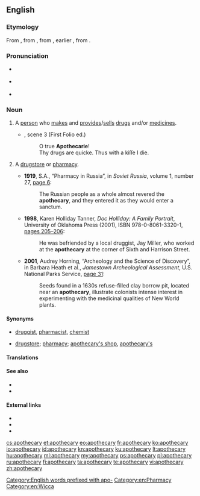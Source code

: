 {{was wotd|2010|June|3}}
==English==

===Etymology===
From {{etyl|fro|en}} {{term|apotecaire|lang=fro}}, from {{etyl|ML.|en}} {{term|apothecarius||storekeeper|lang=la}}, from {{term|lang=la|apotheca||shop, store}}, earlier {{etyl|la|en}} {{term|lang=la|apotheca||repository, storehouse, warehouse}}, from {{etyl|grc|en}} {{term|lang=grc|ἀποθήκη||tr=apothēkē|a repository, storehouse}}.

===Pronunciation===
* {{a|UK}} {{IPA|/əˈpɒθəkəɹi/}}
* {{a|US}} {{IPA|/əˈpɑθəˌkɛəɹi/}}
* {{audio|en-us-apothecary.ogg|Audio (US)|lang=en}}

===Noun===
{{en-noun|apothecaries}}

# {{context|now|_|historical|lang=en}} A [[person]] who [[make]]s and [[provide]]s/[[sell]]s [[drug]]s and/or [[medicine]]s.
#* {{RQ:Shakespeare Romeo|V}}, scene 3 (First Folio ed.)
#*: O true '''Apothecarie'''!<br/>Thy drugs are quicke. Thus with a kiſſe I die.
# {{context|nonstandard|now|_|historical|lang=en}} A [[drugstore]] or [[pharmacy]].
#* '''1919''', S.A., “Pharmacy in Russia”, in ''Soviet Russia'', volume 1, number 27, [http://books.google.com/books?id=ElVGAAAAMAAJ&pg=RA12-PA6&dq=apothecary page 6]:
#*: The Russian people as a whole almost revered the '''apothecary''', and they entered it as they would enter a sanctum.
#* '''1998''', Karen Holliday Tanner, ''Doc Holliday: A Family Portrait'', University of Oklahoma Press (2001), ISBN 978-0-8061-3320-1, [http://books.google.com/books?id=O9GXyeUpDaIC&pg=PA205&dq=apothecary pages 205–206]:
#*: He was befriended by a local druggist, Jay Miller, who worked at the '''apothecary''' at the corner of Sixth and Harrison Street.
#* '''2001''', Audrey Horning, “Archeology and the Science of Discovery”, in Barbara Heath et al., ''Jamestown Archeological Assessment'', U.S. National Parks Service, [http://books.google.com/books?id=DLWVFHB4sfsC&pg=PA31&dq=apothecary page 31]:
#*: Seeds found in a 1630s refuse-filled clay borrow pit, located near an '''apothecary''', illustrate colonists {{SIC}} <!-- no apostrophe --> intense interest in experimenting with the medicinal qualities of New World plants.

====Synonyms====
* {{sense|person who makes and sells drugs}} [[druggist]], [[pharmacist]], [[chemist]]
* {{sense|store that sells drugs}} [[drugstore]]; [[pharmacy]]; [[apothecary's shop]], [[apothecary's]] {{qualifier|UK}}

====Translations====
{{trans-see|pharmacist}}

{{trans-see|pharmacy}}

====See also====
* {{pedialite|Apothecary}}
* {{pedialite|Pharmacy}}

====External links====
* {{R:Webster 1913}}
* {{R:Century 1911}}
* {{R:OneLook}}

[[Category:English words prefixed with apo-]]
[[Category:en:Pharmacy]]
[[Category:en:Wicca]]

[[cs:apothecary]]
[[et:apothecary]]
[[eo:apothecary]]
[[fr:apothecary]]
[[ko:apothecary]]
[[io:apothecary]]
[[id:apothecary]]
[[kn:apothecary]]
[[ku:apothecary]]
[[lt:apothecary]]
[[hu:apothecary]]
[[ml:apothecary]]
[[my:apothecary]]
[[ps:apothecary]]
[[pl:apothecary]]
[[ru:apothecary]]
[[fi:apothecary]]
[[ta:apothecary]]
[[te:apothecary]]
[[vi:apothecary]]
[[zh:apothecary]]